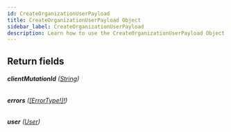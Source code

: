 ```yaml
---
id: CreateOrganizationUserPayload
title: CreateOrganizationUserPayload Object
sidebar_label: CreateOrganizationUserPayload
description: Learn how to use the CreateOrganizationUserPayload Object for 's API.
---
```


## Return fields

###### <b>clientMutationId</b> ([String](api/schema/scalar/String.mdx))

###### <b>errors</b> ([[ErrorType!]!](api/schema/object/ErrorType.mdx))

###### <b>user</b> ([User](api/schema/object/User.mdx))
